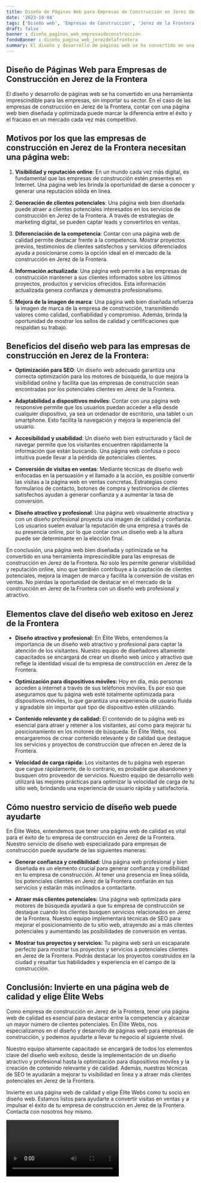 ```yaml
---
title: Diseño de Páginas Web para Empresas de Construcción en Jerez de la Frontera
date: '2023-10-04'
tags: ['Diseño web', 'Empresas de Construcción', 'Jerez de la Frontera']
draft: false
banner : diseño_paginas_web_empresasdeconstrucción
fondoBanner : diseño_pagina_web_jerezdelafrontera
summary: El diseño y desarrollo de páginas web se ha convertido en una herramienta imprescindible para las empresas, sin importar su sector. En el caso de las empresas de construcción en Jerez de la Frontera, contar con una página web bien diseñada y optimizada puede marcar la diferencia entre el éxito y el fracaso en un mercado cada vez más competitivo.
---
```


## **Diseño de Páginas Web para Empresas de Construcción en Jerez de la Frontera**

El diseño y desarrollo de páginas web se ha convertido en una herramienta imprescindible para las empresas, sin importar su sector. En el caso de las empresas de construcción en Jerez de la Frontera, contar con una página web bien diseñada y optimizada puede marcar la diferencia entre el éxito y el fracaso en un mercado cada vez más competitivo.

## Motivos por los que las empresas de construcción en Jerez de la Frontera necesitan una página web:

1. **Visibilidad y reputación online**: En un mundo cada vez más digital, es fundamental que las empresas de construcción estén presentes en Internet. Una página web les brinda la oportunidad de darse a conocer y generar una reputación sólida en línea.

2. **Generación de clientes potenciales**: Una página web bien diseñada puede atraer a clientes potenciales interesados en los servicios de construcción en Jerez de la Frontera. A través de estrategias de marketing digital, se pueden captar leads y convertirlos en ventas.

3. **Diferenciación de la competencia**: Contar con una página web de calidad permite destacar frente a la competencia. Mostrar proyectos previos, testimonios de clientes satisfechos y servicios diferenciados ayuda a posicionarse como la opción ideal en el mercado de la construcción en Jerez de la Frontera.

4. **Información actualizada**: Una página web permite a las empresas de construcción mantener a sus clientes informados sobre los últimos proyectos, productos y servicios ofrecidos. Esta información actualizada genera confianza y demuestra profesionalismo.

5. **Mejora de la imagen de marca**: Una página web bien diseñada refuerza la imagen de marca de la empresa de construcción, transmitiendo valores como calidad, confiabilidad y compromiso. Además, brinda la oportunidad de mostrar los sellos de calidad y certificaciones que respaldan su trabajo.

## Beneficios del diseño web para las empresas de construcción en Jerez de la Frontera:

- **Optimización para SEO**: Un diseño web adecuado garantiza una correcta optimización para los motores de búsqueda, lo que mejora la visibilidad online y facilita que las empresas de construcción sean encontradas por los potenciales clientes en Jerez de la Frontera.

- **Adaptabilidad a dispositivos móviles**: Contar con una página web responsive permite que los usuarios puedan acceder a ella desde cualquier dispositivo, ya sea un ordenador de escritorio, una tablet o un smartphone. Esto facilita la navegación y mejora la experiencia del usuario.

- **Accesibilidad y usabilidad**: Un diseño web bien estructurado y fácil de navegar permite que los visitantes encuentren rápidamente la información que están buscando. Una página web confusa o poco intuitiva puede llevar a la pérdida de potenciales clientes.

- **Conversión de visitas en ventas**: Mediante técnicas de diseño web enfocadas en la persuasión y el llamado a la acción, es posible convertir las visitas a la página web en ventas concretas. Estrategias como formularios de contacto, botones de compra y testimonios de clientes satisfechos ayudan a generar confianza y a aumentar la tasa de conversión.

- **Diseño atractivo y profesional**: Una página web visualmente atractiva y con un diseño profesional proyecta una imagen de calidad y confianza. Los usuarios suelen evaluar la reputación de una empresa a través de su presencia online, por lo que contar con un diseño web a la altura puede ser determinante en la elección final.

En conclusión, una página web bien diseñada y optimizada se ha convertido en una herramienta imprescindible para las empresas de construcción en Jerez de la Frontera. No solo les permite generar visibilidad y reputación online, sino que también contribuye a la captación de clientes potenciales, mejora la imagen de marca y facilita la conversión de visitas en ventas. No pierdas la oportunidad de destacar en el mercado de la construcción en Jerez de la Frontera con un diseño web profesional y atractivo.

<GifSeo />

<Cta />

## Elementos clave del diseño web exitoso en Jerez de la Frontera

- **Diseño atractivo y profesional:** En Élite Webs, entendemos la importancia de un diseño web atractivo y profesional para captar la atención de los visitantes. Nuestro equipo de diseñadores altamente capacitados se encargará de crear un diseño web único y atractivo que refleje la identidad visual de tu empresa de construcción en Jerez de la Frontera.

- **Optimización para dispositivos móviles:** Hoy en día, más personas acceden a internet a través de sus teléfonos móviles. Es por eso que aseguramos que tu página web esté totalmente optimizada para dispositivos móviles, lo que garantiza una experiencia de usuario fluida y agradable sin importar qué tipo de dispositivo estén utilizando.

- **Contenido relevante y de calidad:** El contenido de tu página web es esencial para atraer y retener a los visitantes, así como para mejorar tu posicionamiento en los motores de búsqueda. En Élite Webs, nos encargaremos de crear contenido relevante y de calidad que destaque los servicios y proyectos de construcción que ofrecen en Jerez de la Frontera.

- **Velocidad de carga rápida:** Los visitantes de tu página web esperan que cargue rápidamente, de lo contrario, es probable que abandonen y busquen otro proveedor de servicios. Nuestro equipo de desarrollo web utilizará las mejores prácticas para optimizar la velocidad de carga de tu sitio web, brindando una experiencia de usuario rápida y satisfactoria.

## Cómo nuestro servicio de diseño web puede ayudarte

En Élite Webs, entendemos que tener una página web de calidad es vital para el éxito de tu empresa de construcción en Jerez de la Frontera. Nuestro servicio de diseño web especializado para empresas de construcción puede ayudarte de las siguientes maneras:

- **Generar confianza y credibilidad:** Una página web profesional y bien diseñada es un elemento crucial para generar confianza y credibilidad en tu empresa de construcción. Al tener una presencia en línea sólida, los potenciales clientes en Jerez de la Frontera confiarán en tus servicios y estarán más inclinados a contactarte.

- **Atraer más clientes potenciales:** Una página web optimizada para motores de búsqueda ayudará a que tu empresa de construcción se destaque cuando los clientes busquen servicios relacionados en Jerez de la Frontera. Nuestro equipo implementará técnicas de SEO para mejorar el posicionamiento de tu sitio web, atrayendo así a más clientes potenciales y aumentando las posibilidades de conversión en ventas.

- **Mostrar tus proyectos y servicios:** Tu página web será un escaparate perfecto para mostrar tus proyectos y servicios a potenciales clientes en Jerez de la Frontera. Podrás destacar los proyectos construidos en la ciudad y resaltar tus habilidades y experiencia en el campo de la construcción.

## Conclusión: Invierte en una página web de calidad y elige Élite Webs

Como empresa de construcción en Jerez de la Frontera, tener una página web de calidad es esencial para destacar entre la competencia y alcanzar un mayor número de clientes potenciales. En Élite Webs, nos especializamos en el diseño y desarrollo de páginas web para empresas de construcción, y podemos ayudarte a llevar tu negocio al siguiente nivel.

Nuestro equipo altamente capacitado se encargará de todos los elementos clave del diseño web exitoso, desde la implementación de un diseño atractivo y profesional hasta la optimización para dispositivos móviles y la creación de contenido relevante y de calidad. Además, nuestras técnicas de SEO te ayudarán a mejorar tu visibilidad en línea y a atraer más clientes potenciales en Jerez de la Frontera.

Invierte en una página web de calidad y elige Élite Webs como tu socio en diseño web. Estamos listos para ayudarte a convertir visitas en ventas y a impulsar el éxito de tu empresa de construcción en Jerez de la Frontera. Contacta con nosotros hoy mismo.

<Video />

<CtaBot job='Empresas de Construcción' city='Jerez de la Frontera'/>

<Gmaps query='Jerez de la Frontera+españa+maps' />